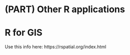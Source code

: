 # (PART) Other R applications {-} 

# R for GIS

Use this info here:
https://rspatial.org/index.html

